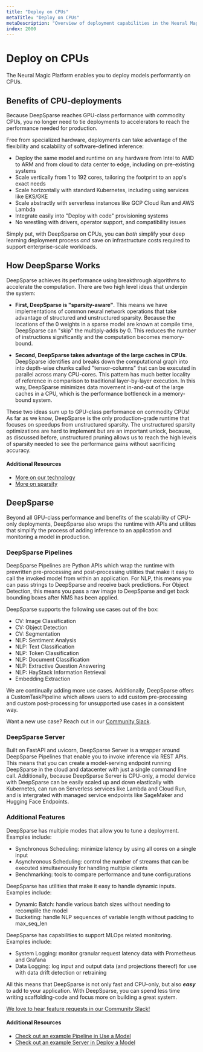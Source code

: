 ```yaml
---
title: "Deploy on CPUs"
metaTitle: "Deploy on CPUs"
metaDescription: "Overview of deployment capabilities in the Neural Magic Platform"
index: 2000
---
```


# Deploy on CPUs

The Neural Magic Platform enables you to deploy models performantly on CPUs.

## Benefits of CPU-deployments

Because DeepSparse reaches GPU-class performance with commodity CPUs, you no longer need to tie deployments to
accelerators to reach the performance needed for production. 

Free from specialized hardware, deployments can take advantage of the flexibility and scalability of software-defined inference:
- Deploy the same model and runtime on any hardware from Intel to AMD to ARM and from cloud to data center to edge, including on pre-existing systems
- Scale vertically from 1 to 192 cores, tailoring the footprint to an app's exact needs
- Scale horizontally with standard Kubernetes, including using services like EKS/GKE
- Scale abstractly with serverless instances like GCP Cloud Run and AWS Lambda
- Integrate easily into "Deploy with code" provisioning systems
- No wrestling with drivers, operator support, and compatibility issues

Simply put, with DeepSparse on CPUs, you can *both* simplify your deep learning deployment process *and*
save on infrastructure costs required to support enterprise-scale workloads.

## How DeepSparse Works

DeepSparse achieves its performance using breakthrough algorithms to accelerate the computation. There are two high level ideas
that underpin the system:

- **First, DeepSparse is "sparsity-aware"**. This means we have implementations of common neural network 
operations that take advantage of structured and unstructured sparsity. Because the locations of the 0 weights in a sparse model
are known at compile time, DeepSparse can "skip" the multiply-adds by 0. This reduces the number of instructions significantly
and the computation becomes memory-bound.

- **Second, DeepSparse takes advantage of the large caches in CPUs**. DeepSparse identifies and breaks down 
the computational graph into into depth-wise chunks called "tensor-columns" that can be executed in parallel across many CPU-cores.
This pattern has much better locality of reference in comparison to traditional layer-by-layer execution. In this way,
DeepSparse minimizes data movement in-and-out of the large caches in a CPU, which is the performance bottleneck in a memory-bound system.

These two ideas sum up to GPU-class performance on commodity CPUs! As far as we know, DeepSparse is the only production-grade 
runtime that focuses on speedups from unstructured sparsity. The unstructured sparsity optimizations are hard to 
implement but are an important unlock, because, as discussed before,
unstructured pruning allows us to reach the high levels of sparsity needed to 
see the performance gains without sacrificing accuracy.

#### Additional Resources
- [More on our technology](https://neuralmagic.com/technology/)
- [More on sparsity](/index/optimize-workflow)

## DeepSparse

Beyond all GPU-class performance and benefits of the scalability of CPU-only deployments, 
DeepSparse also wraps the runtime with APIs and utilites that simplify the process of adding inference to 
an application and monitoring a model in production.

### DeepSparse Pipelines

DeepSparse Pipelines are Python APIs which wrap the runtime with prewritten pre-processing and post-processing utilities that 
make it easy to call the invoked model from within an application. For NLP, this means you 
can pass strings to DeepSparse and receive back predictions. For Object Detection, this means you
pass a raw image to DeepSparse and get back bounding boxes after NMS has been applied.

DeepSparse supports the following use cases out of the box:
- CV: Image Classification
- CV: Object Detection
- CV: Segmentation
- NLP: Sentiment Analysis
- NLP: Text Classification
- NLP: Token Classification
- NLP: Document Classification
- NLP: Extractive Question Answering
- NLP: HayStack Information Retrieval
- Embedding Extraction

We are continually adding more use cases. Additionally, DeepSparse offers a CustomTaskPipeline which allows users to 
add custom pre-processing and custom post-processing for unsupported use cases in a consistent way.

Want a new use case? Reach out in our [Community Slack](https://join.slack.com/t/discuss-neuralmagic/shared_invite/zt-q1a1cnvo-YBoICSIw3L1dmQpjBeDurQ).

### DeepSparse Server

Built on FastAPI and uvicorn, DeepSparse Server is a wrapper around DeepSparse Pipelines that enable you to 
invoke inference via REST APIs. This means that you can create a model-serving endpoint running DeepSparse
in the cloud and datacenter with just a single command line call. Additionally, because DeepSparse Server is CPU-only,
a model dervice with DeepSparse can be easily scaled up and down elastically with Kubernetes, can run on Serverless
services like Lambda and Cloud Run, and is intergrated with managed service endpoints like SageMaker and Hugging Face Endpoints.

### Additional Features

DeepSparse has multiple modes that allow you to tune a deployment. Examples include:
- Synchronous Scheduling: minimize latency by using all cores on a single input
- Asynchronous Scheduling: control the number of streams that can be executed simultaenously for handling multiple clients
- Benchmarking: tools to compare performance and tune configurations

DeepSparse has utilities that make it easy to handle dynamic inputs. Examples include:
- Dynamic Batch: handle various batch sizes without needing to recomplile the model
- Bucketing: handle NLP sequences of variable length without padding to max_seq_len

DeepSparse has capabilities to support MLOps related monitoring. Examples include: 
- System Logging: monitor granular request latency data with Prometheus and Grafana
- Data Logging: log input and output data (and projections thereof) for use with data drift detection or retraining

All this means that DeepSparse is not only fast and CPU-only, but also ***easy*** to add to your application.
With DeepSparse, you can spend less time writing scaffolding-code and focus more on building a great system.

[We love to hear feature requests in our Community Slack!](https://join.slack.com/t/discuss-neuralmagic/shared_invite/zt-q1a1cnvo-YBoICSIw3L1dmQpjBeDurQ)

#### Additional Resources
- [Check out an example Pipeline in Use a Model](/get-started/use-a-model/)
- [Check out an example Server in Deploy a Model](/get-started/deploy-a-model/)
